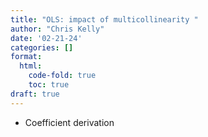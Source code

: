 ```yaml
---
title: "OLS: impact of multicollinearity "
author: "Chris Kelly"
date: '02-21-24'
categories: []
format:
  html:
    code-fold: true
    toc: true
draft: true
---
```


* Coefficient derivation